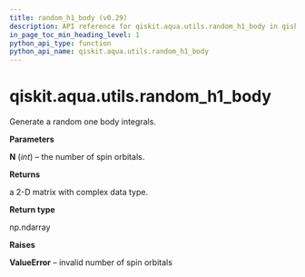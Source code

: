 ```yaml
---
title: random_h1_body (v0.29)
description: API reference for qiskit.aqua.utils.random_h1_body in qiskit v0.29
in_page_toc_min_heading_level: 1
python_api_type: function
python_api_name: qiskit.aqua.utils.random_h1_body
---
```


<span id="qiskit-aqua-utils-random-h1-body" />

# qiskit.aqua.utils.random\_h1\_body

<Function id="qiskit.aqua.utils.random_h1_body" isDedicatedPage={true} github="https://github.com/qiskit-community/qiskit-aqua/tree/stable/0.9/qiskit/aqua/utils/random_matrix_generator.py" signature="random_h1_body(N)">
  Generate a random one body integrals.

  **Parameters**

  **N** (*int*) – the number of spin orbitals.

  **Returns**

  a 2-D matrix with complex data type.

  **Return type**

  np.ndarray

  **Raises**

  **ValueError** – invalid number of spin orbitals
</Function>

